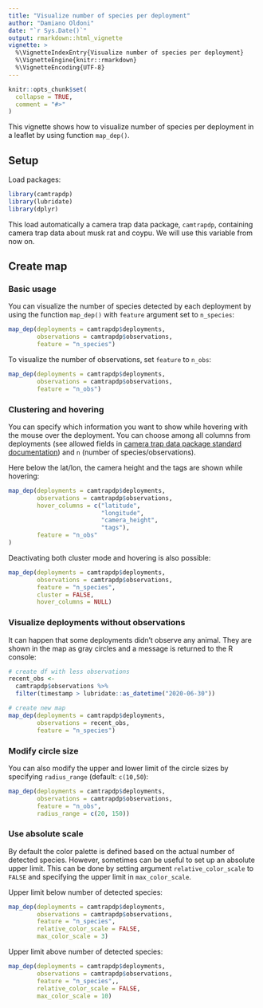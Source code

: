 ```yaml
---
title: "Visualize number of species per deployment"
author: "Damiano Oldoni"
date: "`r Sys.Date()`"
output: rmarkdown::html_vignette
vignette: >
  %\VignetteIndexEntry{Visualize number of species per deployment}
  %\VignetteEngine{knitr::rmarkdown}
  %\VignetteEncoding{UTF-8}
---
```


```r
knitr::opts_chunk$set(
  collapse = TRUE,
  comment = "#>"
)
```

This vignette shows how to visualize number of species per deployment in a leaflet by using function  `map_dep()`.

## Setup

Load packages:

```r
library(camtrapdp)
library(lubridate)
library(dplyr)
```

This load automatically a camera trap data package, `camtrapdp`, containing camera trap data about musk rat and coypu. We will use this variable from now on.

## Create map

### Basic usage

You can visualize the number of species detected by each deployment by using the function `map_dep()` with `feature` argument set to `n_species`:

```r
map_dep(deployments = camtrapdp$deployments,
        observations = camtrapdp$observations,
        feature = "n_species")
```

To visualize the number of observations, set `feature` to `n_obs`:

```r
map_dep(deployments = camtrapdp$deployments,
        observations = camtrapdp$observations,
        feature = "n_obs")
```

### Clustering and hovering

You can specify which information you want to show while hovering with the mouse over the deployment. You can choose among all columns from deployments (see allowed fields in [camera trap data package standard documentation](https://tdwg.github.io/camtrap-dp/data/#deployments)) and `n` (number of species/observations).

Here below the lat/lon, the camera height and the tags are shown while hovering:

```r
map_dep(deployments = camtrapdp$deployments,
        observations = camtrapdp$observations,
        hover_columns = c("latitude",
                          "longitude",
                          "camera_height",
                          "tags"),
        feature = "n_obs"
)
```

Deactivating both cluster mode and hovering is also possible:

```r
map_dep(deployments = camtrapdp$deployments,
        observations = camtrapdp$observations,
        feature = "n_species", 
        cluster = FALSE,
        hover_columns = NULL)
```

### Visualize deployments without observations

It can happen that some deployments didn't observe any animal. They are shown in the map as gray circles and a message is returned to the R console:

```r
# create df with less observations
recent_obs <- 
  camtrapdp$observations %>% 
  filter(timestamp > lubridate::as_datetime("2020-06-30"))

# create new map
map_dep(deployments = camtrapdp$deployments,
        observations = recent_obs,
        feature = "n_species")
```

### Modify circle size

You can also modify the upper and lower limit of the circle sizes by specifying `radius_range` (default:   `c(10,50`):

```r
map_dep(deployments = camtrapdp$deployments,
        observations = camtrapdp$observations,
        feature = "n_obs",
        radius_range = c(20, 150))
```

### Use absolute scale

By default the color palette is defined based on the actual number of detected species. However, sometimes can be useful to set up an absolute upper limit. This can be done by setting argument  `relative_color_scale` to  `FALSE` and specifying the upper limit in  `max_color_scale`.

Upper limit below number of detected species:

```r
map_dep(deployments = camtrapdp$deployments,
        observations = camtrapdp$observations,
        feature = "n_species",
        relative_color_scale = FALSE,
        max_color_scale = 3)
```

Upper limit above number of detected species:

```r
map_dep(deployments = camtrapdp$deployments,
        observations = camtrapdp$observations,
        feature = "n_species",,
        relative_color_scale = FALSE,
        max_color_scale = 10)
```
